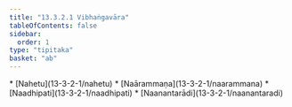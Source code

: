 ```yaml
---
title: "13.3.2.1 Vibhaṅgavāra"
tableOfContents: false
sidebar:
  order: 1
type: "tipitaka"
basket: "ab"
---
```



<DynamicBreadcrumb />



<TableOfContents>
* [Nahetu](13-3-2-1/nahetu)
* [Naārammaṇa](13-3-2-1/naarammana)
* [Naadhipati](13-3-2-1/naadhipati)
* [Naanantarādi](13-3-2-1/naanantaradi)
</TableOfContents>